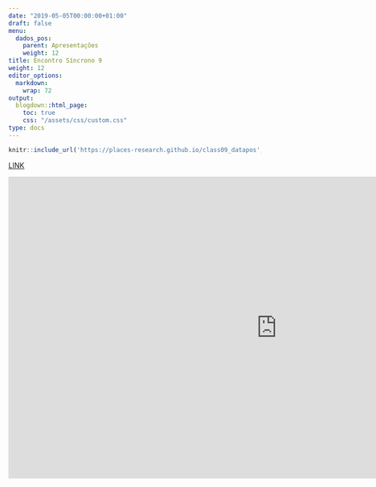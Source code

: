 ---
date: "2019-05-05T00:00:00+01:00"
draft: false
menu:
  dados_pos:
    parent: Apresentações
    weight: 12
title: Encontro Síncrono 9
weight: 12
editor_options: 
  markdown: 
    wrap: 72
output: 
  blogdown::html_page:
    toc: true
    css: "/assets/css/custom.css"
type: docs
---


```{r echo=FALSE, message=FALSE, warning=FALSE}
knitr::include_url('https://places-research.github.io/class09_datapos', height = "400px")
```

[LINK](https://places-research.github.io/class09_datapos)


<iframe width="1068" height="601" src="https://www.youtube.com/embed/zFKpNn2OMBQ" frameborder="0" allow="accelerometer; autoplay; clipboard-write; encrypted-media; gyroscope; picture-in-picture" allowfullscreen></iframe>